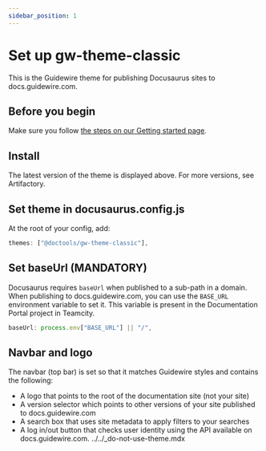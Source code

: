 ```yaml
---
sidebar_position: 1
---
```


# Set up gw-theme-classic


<ThemeWarning />

This is the Guidewire theme for publishing Docusaurus sites to
docs.guidewire.com.

## Before you begin

Make sure you follow [the steps on our Getting started page](../../intro.mdx).

## Install


<ThemeCodeBlock packageName='gw-theme-classic' />

The latest version of the theme is displayed above. For more versions, see
Artifactory.

## Set theme in docusaurus.config.js

At the root of your config, add:

```js title="docusaurus.config.js"
themes: ["@doctools/gw-theme-classic"],
```

## Set baseUrl (MANDATORY)

Docusaurus requires `baseUrl` when published to a sub-path in a domain. When
publishing to docs.guidewire.com, you can use the `BASE_URL` environment
variable to set it. This variable is present in the Documentation Portal project
in Teamcity.

```js title="docusaurus.config.js"
baseUrl: process.env["BASE_URL"] || "/",
```

## Navbar and logo

The navbar (top bar) is set so that it matches Guidewire styles and contains the
following:

- A logo that points to the root of the documentation site (not your site)
- A version selector which points to other versions of your site published to
  docs.guidewire.com
- A search box that uses site metadata to apply filters to your searches
- A log in/out button that checks user identity using the API available on
  docs.guidewire.com.
../../_do-not-use-theme.mdx